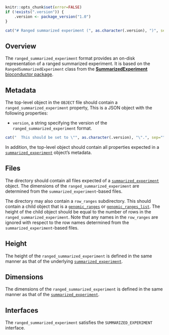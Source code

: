 ```r
knitr::opts_chunk$set(error=FALSE)
if (!exists(".version")) {
    .version <- package_version("1.0")
}
```

```r
cat("# Ranged summarized experiment (", as.character(.version), ")", sep="")
```

## Overview

The `ranged_summarized_experiment` format provides an on-disk representation of a ranged summarized experiment. 
It is based on the `RangedSummarizedExperiment` class from the [**SummarizedExperiment** bioconductor package](https://bioconductor.org/packages/SummarizedExperiment).

## Metadata

The top-level object in the `OBJECT` file should contain a `ranged_summarized_experiment` property, 
This is a JSON object with the following properties:

- `version`, a string specifying the version of the `ranged_summarized_experiment` format.
```r
cat("  This should be set to \"", as.character(.version), "\".", sep="")
```

In addition, the top-level object should contain all properties expected in a [`summarized_experiment`](summarized_experiment) object's metadata.

## Files

The directory should contain all files expected of a [`summarized_experiment`](summarized_experiment) object.
The dimensions of the `ranged_summarized_experiment` are determined from the `summarized_experiment`-based files.

The directory may also contain a `row_ranges` subdirectory.
This should contain a child object that is a [`genomic_ranges`](genomic_ranges) or [`genomic_ranges_list`](genomic_ranges_list).
The height of the child object should be equal to the number of rows in the `ranged_summarized_experiment`.
Note that any names in the `row_ranges` are ignored with respect to the row names determined from the `summarized_experiment`-based files.

## Height

The height of the `ranged_summarized_experiment` is defined in the same manner as that of the underlying [`summarized_experiment`](summarized_experiment).

## Dimensions

The dimensions of the `ranged_summarized_experiment` is defined in the same manner as that of the [`summarized_experiment`](summarized_experiment).

## Interfaces

The `ranged_summarized_experiment` satisfies the `SUMMARIZED_EXPERIMENT` interface.

